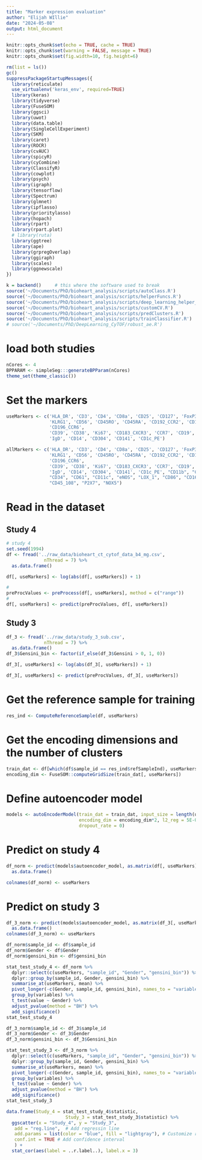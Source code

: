 ```yaml
---
title: "Marker expression evaluation"
author: "Elijah WIllie"
date: "2024-05-08"
output: html_document
---
```


```r
knitr::opts_chunk$set(echo = TRUE, cache = TRUE)
knitr::opts_chunk$set(warning = FALSE, message = TRUE) 
knitr::opts_chunk$set(fig.width=10, fig.height=6) 
```

```r
rm(list = ls())
gc()
suppressPackageStartupMessages({
  library(reticulate)
  use_virtualenv('keras_env', required=TRUE)
  library(keras)
  library(tidyverse)
  library(FuseSOM)
  library(ggsci)
  library(uwot)
  library(data.table)
  library(SingleCellExperiment)
  library(SKM)
  library(caret)
  library(ROCR)
  library(cvAUC)
  library(spicyR)
  library(cyCombine)
  library(ClassifyR)
  library(cowplot)
  library(psych)
  library(igraph)
  library(tensorflow)
  library(Spectrum)
  library(glmnet)
  library(ipflasso)
  library(prioritylasso)
  library(hopach)
  library(rpart)
  library(rpart.plot)
  # library(ruta)
  library(ggtree)
  library(ape)
  library(grpregOverlap)
  library(ggiraph)
  library(scales)
  library(ggnewscale)
})

k = backend()     # this where the software used to break
source('~/Documents/PhD/bioheart_analysis/scripts/autoClass.R')
source('~/Documents/PhD/bioheart_analysis/scripts/helperFuncs.R')
source('~/Documents/PhD/bioheart_analysis/scripts/deep_learning_helper_funcs.R')
source('~/Documents/PhD/bioheart_analysis/scripts/customCV.R')
source('~/Documents/PhD/bioheart_analysis/scripts/predClusters.R')
source('~/Documents/PhD/bioheart_analysis/scripts/trainClassifier.R')
# source('~/Documents/PhD/DeepLearning_CyTOF/robust_ae.R')
```

# load both studies
```r
nCores <- 4
BPPARAM <- simpleSeg:::generateBPParam(nCores)
theme_set(theme_classic())
```

# Set the markers
```r
useMarkers <- c('HLA_DR', 'CD3', 'CD4', 'CD8a', 'CD25', 'CD127', 'FoxP3', 'CD27',
                'KLRG1', 'CD56', 'CD45RO', 'CD45RA', 'CD192_CCR2', 'CD194_CCR4',
                'CD196_CCR6',
                'CD39', 'CD38', 'Ki67', 'CD183_CXCR3', 'CCR7', 'CD19', 'CD20',
                'IgD', 'CD14', 'CD304', 'CD141', 'CD1c_PE')

allMarkers <- c('HLA_DR', 'CD3', 'CD4', 'CD8a', 'CD25', 'CD127', 'FoxP3', 'CD27',
                'KLRG1', 'CD56', 'CD45RO', 'CD45RA', 'CD192_CCR2', 'CD194_CCR4',
                'CD196_CCR6',
                'CD39', 'CD38', 'Ki67', 'CD183_CXCR3', 'CCR7', 'CD19', 'CD20',
                'IgD', 'CD14', 'CD304', 'CD141', 'CD1c_PE', "CD11b", "CD253_TRAIL",
                "CD34", "CD61", "CD11c", "eNOS", "LOX_1", "CD86", "CD16", "CD45_106",
                "CD45_108", "P2X7", "NOX5")
```

# Read in the dataset
## Study 4
```r
# study 4
set.seed(1994)
df <- fread('../raw_data/bioheart_ct_cytof_data_b4_mg.csv',
              nThread = 7) %>%
  as.data.frame() 

df[, useMarkers] <- log(abs(df[, useMarkers]) + 1)

# 
preProcValues <- preProcess(df[, useMarkers], method = c("range"))
# 
df[, useMarkers] <- predict(preProcValues, df[, useMarkers])

```

## Study 3
```r
df_3 <- fread('../raw_data/study_3_sub.csv',
              nThread = 7) %>% 
  as.data.frame() 
df_3$Gensini_bin <- factor(if_else(df_3$Gensini > 0, 1, 0))

df_3[, useMarkers] <- log(abs(df_3[, useMarkers]) + 1)

df_3[, useMarkers] <- predict(preProcValues, df_3[, useMarkers])
```

# Get the reference sample for training
```r
res_ind <- ComputeReferenceSample(df, useMarkers)
```

# Get the encoding dimensions and the number of clusters 
```r
train_dat <- df[which(df$sample_id == res_ind$refSampleInd), useMarkers]
encoding_dim <- FuseSOM::computeGridSize(train_dat[, useMarkers])
```


# Define autoencoder model
```r
models <- autoEncoderModel(train_dat = train_dat, input_size = length(useMarkers),
                           encoding_dim = encoding_dim*2, l2_reg = 5E-04, 
                           dropout_rate = 0)
```

# Predict on study 4
```r
df_norm <- predict(models$autoencoder_model, as.matrix(df[, useMarkers])) %>%
  as.data.frame()

colnames(df_norm) <- useMarkers
```

# Predict on study 3
```r
df_3_norm <- predict(models$autoencoder_model, as.matrix(df_3[, useMarkers])) %>%
  as.data.frame()
colnames(df_3_norm) <- useMarkers
```

```r
df_norm$sample_id <- df$sample_id
df_norm$Gender <- df$Gender
df_norm$gensini_bin <- df$gensini_bin

stat_test_study_4 <- df_norm %>%
  dplyr::select(c(useMarkers, "sample_id", "Gender", "gensini_bin")) %>%
  dplyr::group_by(sample_id, Gender, gensini_bin) %>%
  summarise_at(useMarkers, mean) %>%
  pivot_longer(-c(Gender, sample_id, gensini_bin), names_to = "variables", values_to = "value") %>%
  group_by(variables) %>%
  t_test(value ~ Gender) %>%
  adjust_pvalue(method = "BH") %>%
  add_significance()
stat_test_study_4
```


```r
df_3_norm$sample_id <- df_3$sample_id
df_3_norm$Gender <- df_3$Gender
df_3_norm$gensini_bin <- df_3$Gensini_bin

stat_test_study_3 <- df_3_norm %>%
  dplyr::select(c(useMarkers, "sample_id", "Gender", "gensini_bin")) %>%
  dplyr::group_by(sample_id, Gender, gensini_bin) %>%
  summarise_at(useMarkers, mean) %>%
  pivot_longer(-c(Gender, sample_id, gensini_bin), names_to = "variables", values_to = "value") %>%
  group_by(variables) %>%
  t_test(value ~ Gender) %>%
  adjust_pvalue(method = "BH") %>%
  add_significance()
stat_test_study_3
```

```r
data.frame(Study_4 = stat_test_study_4$statistic,
                      Study_3 = stat_test_study_3$statistic) %>%
  ggscatter(x = "Study_4", y = "Study_3",
   add = "reg.line",  # Add regressin line
   add.params = list(color = "blue", fill = "lightgray"), # Customize reg. line
   conf.int = TRUE # Add confidence interval
   ) + 
  stat_cor(aes(label = ..r.label..), label.x = 3)
```